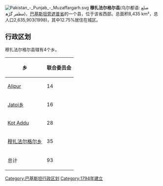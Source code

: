 [[File:Pakistan_-_Punjab_-_Muzaffargarh.svg|right]]
'''穆扎法尔格尔县'''(乌尔都语: ضلع مظفر گڑھ)，[[巴基斯坦|巴基斯坦]][[旁遮普省|旁遮普省]]的一个县，位于该省西部。总面积8,435 km²，总人口2,635,903(1998)，其中12.75%居住在城区。

== 行政区划 ==
穆扎法尔格尔县辖有4个乡。
{| class="wikitable"
|-
! 乡
! 联合委员会
|-
| [[Alipur|Alipur]]
| 14
|-
| [[Jatoi乡|Jatoi乡]]
| 16
|-
| [[Kot_Addu|Kot Addu]]
| 28
|-
| [[穆扎法尔格尔乡|穆扎法尔格尔乡]]
| 35
|-
| 总计
| 93
|}




{{旁遮普省行政区划}}

{{Authority control}}
[[Category:巴基斯坦行政区划|Category:巴基斯坦行政区划]]
[[Category:1794年建立|Category:1794年建立]]